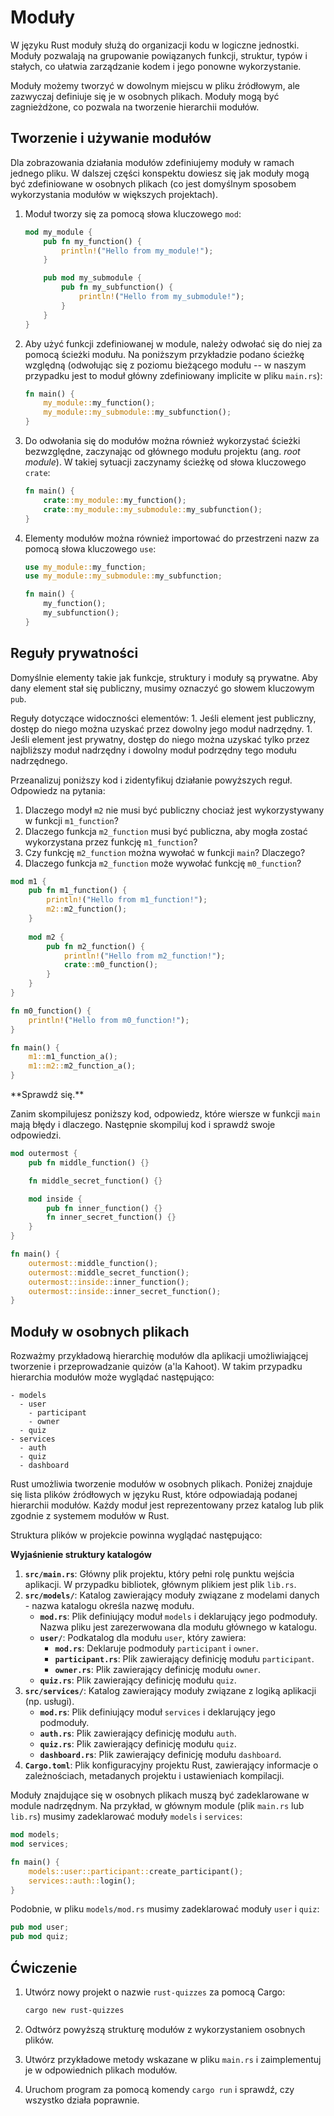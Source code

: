 
# Moduły

W języku Rust moduły służą do organizacji kodu w logiczne jednostki. Moduły pozwalają na grupowanie powiązanych funkcji, struktur, typów i stałych, co ułatwia zarządzanie kodem i jego ponowne wykorzystanie.

Moduły możemy tworzyć w dowolnym miejscu w pliku źródłowym, ale zazwyczaj definiuje się je w osobnych plikach. Moduły mogą być zagnieżdżone, co pozwala na tworzenie hierarchii modułów.

## Tworzenie i używanie modułów

Dla zobrazowania działania modułów zdefiniujemy moduły w ramach jednego pliku. W dalszej części konspektu dowiesz się jak moduły mogą być zdefiniowane w osobnych plikach (co jest domyślnym sposobem wykorzystania modułów w większych projektach).

1. Moduł tworzy się za pomocą słowa kluczowego `mod`:

    ```rust
    mod my_module {
        pub fn my_function() {
            println!("Hello from my_module!");
        }

        pub mod my_submodule {
            pub fn my_subfunction() {
                println!("Hello from my_submodule!");
            }
        }
    }
    ```
1. Aby użyć funkcji zdefiniowanej w module, należy odwołać się do niej za pomocą ścieżki modułu. Na poniższym przykładzie podano ścieżkę względną (odwołując się z poziomu bieżącego modułu -- w naszym przypadku jest to moduł główny zdefiniowany implicite w pliku `main.rs`):

    ```rust
    fn main() {
        my_module::my_function(); 
        my_module::my_submodule::my_subfunction();
    }
    ```

1. Do odwołania się do modułów można również wykorzystać ścieżki bezwzględne, zaczynając od głównego modułu projektu (ang. *root module*). W takiej sytuacji zaczynamy ścieżkę od słowa kluczowego `crate`:

    ```rust
    fn main() {
        crate::my_module::my_function(); 
        crate::my_module::my_submodule::my_subfunction();
    }
    ```

1. Elementy modułów można również importować do przestrzeni nazw za pomocą słowa kluczowego `use`:

    ```rust
    use my_module::my_function;
    use my_module::my_submodule::my_subfunction;

    fn main() {
        my_function(); 
        my_subfunction();
    }
    ```

## Reguły prywatności

Domyślnie elementy takie jak funkcje, struktury i moduły są prywatne. Aby dany element stał się publiczny, musimy oznaczyć go słowem kluczowym `pub`.

<Callout type="info">
Reguły dotyczące widoczności elementów:
1. Jeśli element jest publiczny, dostęp do niego można uzyskać przez dowolny jego moduł nadrzędny.
1. Jeśli element jest prywatny, dostęp do niego można uzyskać tylko przez najbliższy moduł nadrzędny i dowolny moduł podrzędny tego modułu nadrzędnego.
</Callout>

Przeanalizuj poniższy kod i zidentyfikuj działanie powyższych reguł. Odpowiedz na pytania:

1. Dlaczego modył `m2` nie musi być publiczny chociaż jest wykorzystywany w funkcji `m1_function`?
1. Dlaczego funkcja `m2_function` musi być publiczna, aby mogła zostać wykorzystana przez funkcję `m1_function`?
1. Czy funkcję `m2_function` można wywołać w funkcji `main`? Dlaczego?
1. Dlaczego funkcja `m2_function` może wywołać funkcję `m0_function`?

```rust
mod m1 {
    pub fn m1_function() {
        println!("Hello from m1_function!");
        m2::m2_function();
    }
    
    mod m2 {
        pub fn m2_function() {
            println!("Hello from m2_function!");
            crate::m0_function();
        }
    }
}

fn m0_function() {
    println!("Hello from m0_function!");
}

fn main() {
    m1::m1_function_a();
    m1::m2::m2_function_a();
}
```
<Callout emoji="✅" type="info">
**Sprawdź się.** 

Zanim skompilujesz poniższy kod, odpowiedz, które wiersze w funkcji `main` mają błędy i dlaczego. Następnie skompiluj kod i sprawdź swoje odpowiedzi. 
</Callout>
```rust
mod outermost {
    pub fn middle_function() {}

    fn middle_secret_function() {}

    mod inside {
        pub fn inner_function() {}
        fn inner_secret_function() {}
    }
}

fn main() {
    outermost::middle_function();
    outermost::middle_secret_function(); 
    outermost::inside::inner_function();
    outermost::inside::inner_secret_function(); 
}
```


## Moduły w osobnych plikach

Rozważmy przykładową hierarchię modułów dla aplikacji umożliwiającej tworzenie i przeprowadzanie quizów (a'la Kahoot). W takim przypadku hierarchia modułów może wyglądać następująco:

```
- models
  - user
    - participant
    - owner
  - quiz
- services
  - auth
  - quiz
  - dashboard
```

Rust umożliwia tworzenie modułów w osobnych plikach. Poniżej znajduje się lista plików źródłowych w języku Rust, które odpowiadają podanej hierarchii modułów. Każdy moduł jest reprezentowany przez katalog lub plik zgodnie z systemem modułów w Rust.

Struktura plików w projekcie powinna wyglądać następująco:

<FileTree>
  <FileTree.Folder name="src" defaultOpen>
    <FileTree.File name="main.rs" />
    <FileTree.Folder name="models" defaultOpen>
        <FileTree.File name="mod.rs" />
        <FileTree.Folder name="user" defaultOpen>
        <FileTree.File name="mod.rs" />
        <FileTree.File name="participant.rs" />
        <FileTree.File name="owner.rs" />
        </FileTree.Folder>
        <FileTree.File name="quiz.rs" />
    </FileTree.Folder>
    <FileTree.Folder name="services" defaultOpen>
        <FileTree.File name="mod.rs" />
        <FileTree.File name="auth.rs" />
        <FileTree.File name="quiz.rs" />
        <FileTree.File name="dashboard.rs" />
    </FileTree.Folder>
  </FileTree.Folder>
  <FileTree.File name="Cargo.toml" />
</FileTree>

**Wyjaśnienie struktury katalogów**

1. **`src/main.rs`**: Główny plik projektu, który pełni rolę punktu wejścia aplikacji. W przypadku bibliotek, głównym plikiem jest plik `lib.rs`.
2. **`src/models/`**: Katalog zawierający moduły związane z modelami danych - nazwa katalogu określa nazwę modułu.
   - **`mod.rs`**: Plik definiujący moduł `models` i deklarujący jego podmoduły. Nazwa pliku jest zarezerwowana dla modułu głównego w katalogu.
   - **`user/`**: Podkatalog dla modułu `user`, który zawiera:
     - **`mod.rs`**: Deklaruje podmoduły `participant` i `owner`.
     - **`participant.rs`**: Plik zawierający definicję modułu `participant`.
     - **`owner.rs`**: Plik zawierający definicję modułu `owner`.
   - **`quiz.rs`**: Plik zawierający definicję modułu `quiz`.
3. **`src/services/`**: Katalog zawierający moduły związane z logiką aplikacji (np. usługi).
   - **`mod.rs`**: Plik definiujący moduł `services` i deklarujący jego podmoduły.
   - **`auth.rs`**: Plik zawierający definicję modułu `auth`.
   - **`quiz.rs`**: Plik zawierający definicję modułu `quiz`.
   - **`dashboard.rs`**: Plik zawierający definicję modułu `dashboard`.
4. **`Cargo.toml`**: Plik konfiguracyjny projektu Rust, zawierający informacje o zależnościach, metadanych projektu i ustawieniach kompilacji.

Moduły znajdujące się w osobnych plikach muszą być zadeklarowane w module nadrzędnym. Na przykład, w głównym module (plik `main.rs` lub `lib.rs`) musimy zadeklarować moduły `models` i `services`:

```rust filename="main.rs"
mod models;
mod services;    

fn main() {
    models::user::participant::create_participant();
    services::auth::login();
}
```

Podobnie, w pliku `models/mod.rs` musimy zadeklarować moduły `user` i `quiz`:

```rust filename="models/mod.rs"
pub mod user;
pub mod quiz;
```   

## Ćwiczenie

1. Utwórz nowy projekt o nazwie `rust-quizzes` za pomocą Cargo:

    ```bash
    cargo new rust-quizzes
    ```
1. Odtwórz powyższą strukturę modułów z wykorzystaniem osobnych plików.
1. Utwórz przykładowe metody wskazane w pliku `main.rs` i zaimplementuj je w odpowiednich plikach modułów.
1. Uruchom program za pomocą komendy `cargo run` i sprawdź, czy wszystko działa poprawnie.

